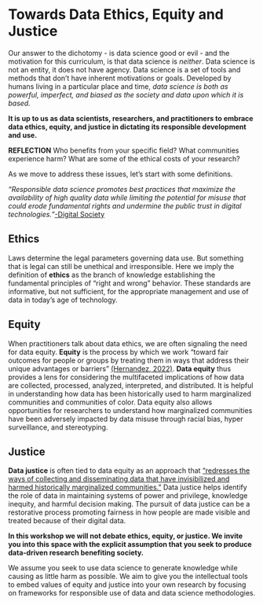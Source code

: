 # Towards Data Ethics, Equity and Justice

Our answer to the dichotomy - is data science good or evil - and the motivation for this curriculum, is that data science is *neither*. Data science is not an entity, it does not have agency. Data science is a set of tools and methods that don’t have inherent motivations or goals. Developed by humans living in a particular place and time, *data science is both as powerful, imperfect, and biased as the society and data upon which it is based.*

**It is up to us as data scientists, researchers, and practitioners to embrace data ethics, equity, and justice in dictating its responsible development and use.**

**REFLECTION** Who benefits from your specific field? What communities experience harm? What are some of the ethical costs of your research?

As we move to address these issues, let's start with some definitions.

*“Responsible data science promotes best practices that maximize the availability of high quality data while limiting the potential for misuse that could erode fundamental rights and undermine the public trust in digital technologies.”*[-Digital Society](https://www.thedigitalsociety.info/themes/responsible-data-science/) 

## Ethics

Laws determine the legal parameters governing data use. But something that is legal can still be unethical and irresponsible. Here we imply the definition of **ethics** as the branch of knowledge establishing the fundamental principles of "right and wrong" behavior. These standards are informative, but not sufficient, for the appropriate management and use of data in today’s age of technology. 

## Equity

When practitioners talk about data ethics, we are often signaling the need for data equity. **Equity** is the process by which we work “toward fair outcomes for people or groups by treating them in ways that address their unique advantages or barriers” [(Hernandez, 2022)](./additional-materials/inclusive-language-mentoring-up.pdf). **Data equity** thus provides a lens for considering the multifaceted implications of how data are collected, processed, analyzed, interpreted, and distributed. It is helpful in understanding how data has been historically used to harm marginalized communities and communities of color. Data equity also allows opportunities for researchers to understand how marginalized communities have been adversely impacted by data misuse through racial bias, hyper surveillance, and stereotyping. 

## Justice

**Data justice** is often tied to data equity as an approach that [“redresses the ways of collecting and disseminating data that have invisibilized and harmed historically marginalized communities.”](https://www.coalitioncommunitiescolor.org/-why-research-data-justice) Data justice helps identify the role of data in maintaining systems of power and privilege, knowledge inequity, and harmful decision making. The pursuit of data justice can be a restorative process promoting fairness in how people are made visible and treated because of their digital data.

**In this workshop we will not debate ethics, equity, or justice. We invite you into this space with the explicit assumption that you seek to produce data-driven research benefiting society.** 

We assume you seek to use data science to generate knowledge while causing as little harm as possible. We aim to give you the intellectual tools to embed values of equity and justice into your own research by focusing on frameworks for responsible use of data and data science methodologies.